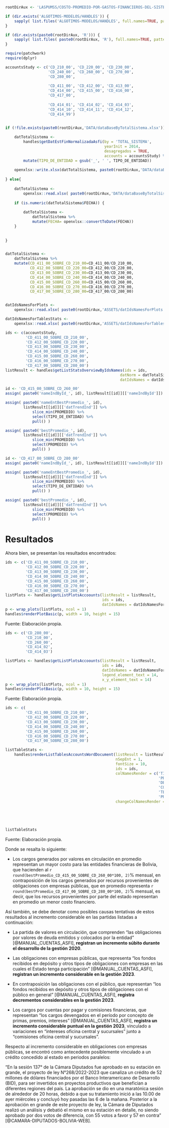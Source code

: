 ```r
rootDirAux <- 'LASPUMSS/COSTO-PROMEDIO-POR-GASTOS-FINANCIEROS-DEL-SISTEMA-FINANCIERO-DE-BOLIVIA/'

if (dir.exists('ALGOTIMOS-MODELOS/HANDLES')) {
    sapply( list.files('ALGOTIMOS-MODELOS/HANDLES', full.names=TRUE, pattern='\\.[rR]$'), source )
} 

if (dir.exists(paste0(rootDirAux, 'R'))) {
    sapply( list.files( paste0(rootDirAux, 'R'), full.names=TRUE, pattern='\\.[rR]$'), source )
}

require(patchwork)
require(dplyr)

accountsStudy <- c('CD_210_00', 'CD_220_00', 'CD_230_00', 
                   'CD_240_00', 'CD_260_00', 'CD_270_00', 
                   'CD_280_00',
                   
                   'CD_411_00', 'CD_412_00', 'CD_413_00', 
                   'CD_414_00', 'CD_415_00', 'CD_416_00', 
                   'CD_417_00',
                   
                   'CD_414_01', 'CD_414_02', 'CD_414_03',
                   'CD_414_10', 'CD_414_11', 'CD_414_12',
                   'CD_414_99')


if (!file.exists(paste0(rootDirAux,'DATA/dataBaseByTotalSistema.xlsx'))) {
    
    datTotalSistema <-
        handles$getDatEstFinNormalizadaAsfi(by = 'TOTAL_SISTEMA', 
                                            yearInit = 2014, 
                                            desagregados = TRUE, 
                                            accounts = accountsStudy) %>% 
        mutate(TIPO_DE_ENTIDAD = gsub('_', ' ', TIPO_DE_ENTIDAD))
    
    openxlsx::write.xlsx(datTotalSistema, paste0(rootDirAux,'DATA/dataBaseByTotalSistema.xlsx'))
    
} else{
    
    datTotalSistema <- 
        openxlsx::read.xlsx( paste0(rootDirAux,'DATA/dataBaseByTotalSistema.xlsx') ) 
    
    if (is.numeric(datTotalSistema$FECHA)) {
        
        datTotalSistema <- 
            datTotalSistema %>% 
            mutate(FECHA= openxlsx::convertToDate(FECHA))
    }
    
    
}


datTotalSistema <- 
    datTotalSistema %>% 
    mutate(CD_411_00_SOBRE_CD_210_00=CD_411_00/CD_210_00,
           CD_412_00_SOBRE_CD_220_00=CD_412_00/CD_220_00,
           CD_413_00_SOBRE_CD_230_00=CD_413_00/CD_230_00,
           CD_414_00_SOBRE_CD_240_00=CD_414_00/CD_240_00,
           CD_415_00_SOBRE_CD_260_00=CD_415_00/CD_260_00,
           CD_416_00_SOBRE_CD_270_00=CD_416_00/CD_270_00,
           CD_417_00_SOBRE_CD_280_00=CD_417_00/CD_280_00)


datIdsNamesForPlots <- 
    openxlsx::read.xlsx( paste0(rootDirAux,'ASSETS/datIdsNamesForPlots.xlsx') )

datIdsNamesForTablesStats <- 
    openxlsx::read.xlsx( paste0(rootDirAux,'ASSETS/datIdsNamesForTablesStats.xlsx') )

```


```r
ids <- c(accountsStudy, 
         'CD_411_00_SOBRE_CD_210_00',
         'CD_412_00_SOBRE_CD_220_00',
         'CD_413_00_SOBRE_CD_230_00',
         'CD_414_00_SOBRE_CD_240_00',
         'CD_415_00_SOBRE_CD_260_00',
         'CD_416_00_SOBRE_CD_270_00',
         'CD_417_00_SOBRE_CD_280_00')
listResult <- handles$getListStatsOverviewByIdsNames(ids = ids, 
                                                   datNorm = datTotalSistema, 
                                                   datIdsNames = datIdsNamesForTablesStats)
```


```r
id <- 'CD_415_00_SOBRE_CD_260_00'
assign( paste0('nameIndById_', id), listResult[[id]][['nameIndById']])

assign( paste0('nameEntBestPromedio_', id), 
        listResult[[id]][['datTrendInd']] %>% 
            slice_min(PROMEDIO) %>% 
            select(TIPO_DE_ENTIDAD) %>% 
            pull() )

assign( paste0('bestPromedio_', id), 
        listResult[[id]][['datTrendInd']] %>% 
            slice_min(PROMEDIO) %>% 
            select(PROMEDIO) %>% 
            pull() )

id <- 'CD_417_00_SOBRE_CD_280_00'
assign( paste0('nameIndById_', id), listResult[[id]][['nameIndById']])

assign( paste0('nameEntBestPromedio_', id), 
        listResult[[id]][['datTrendInd']] %>% 
            slice_min(PROMEDIO) %>% 
            select(TIPO_DE_ENTIDAD) %>% 
            pull() )

assign( paste0('bestPromedio_', id), 
        listResult[[id]][['datTrendInd']] %>% 
            slice_min(PROMEDIO) %>% 
            select(PROMEDIO) %>% 
            pull() )
```


# Resultados 

Ahora bien, se presentan los resultados encontrados:

```r
ids <- c('CD_411_00_SOBRE_CD_210_00',
         'CD_412_00_SOBRE_CD_220_00',
         'CD_413_00_SOBRE_CD_230_00',
         'CD_414_00_SOBRE_CD_240_00',
         'CD_415_00_SOBRE_CD_260_00',
         'CD_416_00_SOBRE_CD_270_00',
         'CD_417_00_SOBRE_CD_280_00')
listPlots <- handles$getListPlotsAccoounts(listResult = listResult,
                                           ids = ids,
                                           datIdsNames = datIdsNamesForPlots)
p <- wrap_plots(listPlots, ncol = 1)
handles$renderPlotBasic(p, width = 10, height = 15)
```

::: {custom-style="NotasTablasImagenes"}
Fuente: Elaboración propia.
:::


```r
ids <- c('CD_280_00',
         'CD_210_00',
         'CD_260_00',
         'CD_414_02',
         'CD_414_03')

listPlots <- handles$getListPlotsAccoounts(listResult = listResult,
                                           ids = ids,
                                           datIdsNames = datIdsNamesForPlots,
                                           legend_element_text = 14,
                                           x_y_element_text = 14)
p <- wrap_plots(listPlots, ncol = 1)
handles$renderPlotBasic(p, width = 10, height = 15)
```

::: {custom-style="NotasTablasImagenes"}
Fuente: Elaboración propia.
:::


\newpage

```r
ids <- c(
         'CD_411_00_SOBRE_CD_210_00',
         'CD_412_00_SOBRE_CD_220_00',
         'CD_413_00_SOBRE_CD_230_00',
         'CD_414_00_SOBRE_CD_240_00',
         'CD_415_00_SOBRE_CD_260_00',
         'CD_416_00_SOBRE_CD_270_00',
         'CD_417_00_SOBRE_CD_280_00')

listTableStats <- 
    handles$renderListTablesAccountsWordDocument(listResult = listResult, 
                                                 nSepEnt = 1, 
                                                 fontSize = 10,
                                                 ids = ids, 
                                                 colNamesRender = c('TIPO_DE_ENTIDAD',
                                                                    'PROMEDIO',
                                                                    'DESVIACION',
                                                                    'COEFICIENTE_DE_VARIACION',
                                                                    'TENDENCIA_MCO',
                                                                    'PROBABILIDAD_T_TENDENCIA_MCO'),
                                                 changeColNamesRender = c('TIPO_DE_ENTIDAD',
                                                                          'PROMEDIO',
                                                                          'DESVIACION',
                                                                          'CV',
                                                                          'TENDENCIA',
                                                                          'P(t)') )
listTableStats
```

::: {custom-style="NotasTablasImagenes"}
Fuente: Elaboración propia.
:::

Donde se resalta lo siguiente:

- Los cargos generados por valores en circulación en promedio representan un mayor costo para las entidades financieras de Bolivia, que hacienden al `r round(bestPromedio_CD_415_00_SOBRE_CD_260_00*100, 2)`% mensual, en contraposición de los cargos generados por recursos provenientes de obligaciones con empresas públicas, que en promedio representa `r round(bestPromedio_CD_417_00_SOBRE_CD_280_00*100, 2)`% mensual, es decir, que los recursos provenientes por parte del estado representan en promedio un menor costo financiero.

Así también, se debe denotar como posibles causas tentativas de estos resultados al incremento considerable en las partidas listadas a continuación:

- La partida de valores en circulación, que comprenden “las obligaciones por valores de deuda emitidos y colocados por la entidad” [@MANUAL_CUENTAS_ASFI], **registran un incremento súbito durante el desarrollo de la gestión 2020**.

- Las obligaciones con empresas públicas, que representa “los fondos recibidos en depósito y otros tipos de obligaciones con empresas en las cuales el Estado tenga participación” [@MANUAL_CUENTAS_ASFI], **registran un incremento considerable en la gestión 2023**.

- En contraposición las obligaciones con el público, que representan “los fondos recibidos en depósito y otros tipos de obligaciones con el público en general” [@MANUAL_CUENTAS_ASFI], **registra decrementos considerables en la gestión 2023**.

- Los cargos por cuentas por pagar y comisiones financieras, que representan “los cargos devengados en el período por concepto de primas, premios, intereses” [@MANUAL_CUENTAS_ASFI], **registra un incremento considerable puntual en la gestión 2023**, vinculado a variaciones en “intereses oficina central y sucursales” junto a “comisiones oficina central y sucursales”.

Respecto al incremento considerable en obligaciones con empresas públicas, se encontró como antecedente posiblemente vinculado a un crédito concedido al estado en periodos paralelos:

"En la sesión 137° de la Cámara Diputados fue aprobado en su estación en grande, el proyecto de ley N°268/2022-2023 que canaliza un crédito de 52 millones de dólares financiados por el Banco Interamericano de Desarrollo (BID), para ser invertidos en proyectos productivos que benefician a diferentes regiones del país. La aprobación se dio en una maratónica sesión de alrededor de 20 horas, debido a que su tratamiento inició a las 10.00 de ayer miércoles y concluyó hoy pasadas las 6 de la mañana. Posterior a la aprobación en grande de este proyecto de ley, la Cámara de Diputados realizó un análisis y debatió el mismo en su estación en detalle, no siendo aprobado por dos votos de diferencia, con 55 votos a favor y 57 en contra" [@CAMARA-DIPUTADOS-BOLIVIA-WEB].

